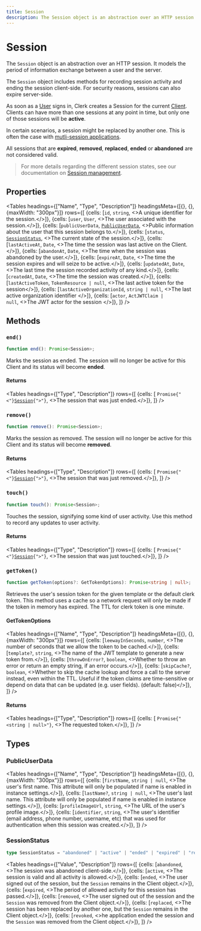 ```yaml
---
title: Session
description: The Session object is an abstraction over an HTTP session. It models the period of information exchange between a user and the server.
---
```



# Session

The `Session` object is an abstraction over an HTTP session. It models the period of information exchange between a user and the server.

The `Session` object includes methods for recording session activity and ending the session client-side. For security reasons, sessions can also expire server-side.

As soon as a [User](https://clerk.com/docs/reference/clerkjs/user) signs in, Clerk creates a Session for the current [Client](https://clerk.com/docs/reference/clerkjs/client). Clients can have more than one sessions at any point in time, but only one of those sessions will be **active**.

In certain scenarios, a session might be replaced by another one. This is often the case with [mutli-session applications](https://clerk.com/docs/authentication/multi-session-applications).

All sessions that are **expired**, **removed**, **replaced**, **ended** or **abandoned** are not considered valid.

> For more details regarding the different session states, see our documentation on [Session management](https://clerk.com/docs/request-authentication/validate-session-tokens).


## Properties

<Tables
  headings={["Name", "Type", "Description"]}
  headingsMeta={[{}, {}, {maxWidth: "300px"}]}
  rows={[
{cells: [<code>id</code>, <code>string</code>, <>A unique identifier for the session.</>]},
{cells: [<code>user</code>, <code>User</code>, <>The user associated with the session.</>]},
{cells: [<code>publicUserData</code>, <code><a href="#publicuserdata">PublicUserData</a></code>, <>Public information about the user that this session belongs to.</>]},
{cells: [<code>status</code>, <code><a href="#sessionstatus">SessionStatus</a></code>, <>The current state of the session.</>]},
{cells: [<code>lastActiveAt</code>, <code>Date</code>, <>The time the session was last active on the Client.</>]},
{cells: [<code>abandonAt</code>, <code>Date</code>, <>The time when the session was abandoned by the user.</>]},
{cells: [<code>expireAt</code>, <code>Date</code>, <>The time the session expires and will seize to be active.</>]},
{cells: [<code>updatedAt</code>, <code>Date</code>, <>The last time the session recorded activity of any kind.</>]},
{cells: [<code>createdAt</code>, <code>Date</code>, <>The time the session was created.</>]},
{cells: [<code>lastActiveToken</code>, <code>TokenResource | null</code>, <>The last active token for the session</>]},
{cells: [<code>lastActiveOrganizationId</code>, <code>string | null</code>, <>The last active organization identifier </>]},
{cells: [<code>actor</code>, <code>ActJWTClaim | null</code>, <>The JWT actor for the session </>]},
  ]}
/>

## Methods

### `end()`

```typescript
function end(): Promise<Session>;
```

Marks the session as ended. The session will no longer be active for this Client and its status will become **ended**.

#### Returns

<Tables
  headings={["Type", "Description"]}
  rows={[
  {cells: [ <code>Promise{"<"}<a href="/reference-js/session">Session</a>{">"}</code>, <>The session that was just ended.</>]},
  ]}
/>

### `remove()`

```typescript
function remove(): Promise<Session>;
```

Marks the session as removed. The session will no longer be active for this Client and its status will become **removed**.

#### Returns

<Tables
  headings={["Type", "Description"]}
  rows={[
  {cells: [ <code>Promise{"<"}<a href="/reference-js/session">Session</a>{">"}</code>, <>The session that was just removed.</>]},
  ]}
/>

### `touch()`

```typescript
function touch(): Promise<Session>;
```

Touches the session, signifying some kind of user activity. Use this method to record any updates to user activity.


#### Returns

<Tables
  headings={["Type", "Description"]}
  rows={[
  {cells: [ <code>Promise{"<"}<a href="/reference-js/session">Session</a>{">"}</code>, <>The session that was just touched.</>]},
  ]}
/>


### `getToken()`

```typescript
function getToken(options?: GetTokenOptions): Promise<string | null>;
```

Retrieves the user's session token for the given template or the default clerk token. This method uses a cache so a network request will only be made if the token in memory has expired. The TTL for clerk token is one minute.

#### GetTokenOptions

<Tables
  headings={["Name", "Type", "Description"]}
  headingsMeta={[{}, {}, {maxWidth: "300px"}]}
  rows={[
{cells: [<code>leewayInSeconds</code>, <code>number</code>, <>The number of seconds that we allow the token to be cached.</>]},
{cells: [<code>template?</code>, <code>string</code>, <>The name of the JWT template to generate a new token from.</>]},
{cells: [<code>throwOnError?</code>, <code>boolean</code>, <>Whether to throw an error or return an empty string, if an error occurs.</>]},
{cells: [<code>skipCache?</code>, <code>boolean</code>, <>Whether to skip the cache lookup and force a call to the server instead, even within the TTL. Useful if the token claims are time-sensitive or depend on data that can be updated (e.g. user fields). (default: false)</>]},
  ]}
/>


#### Returns

<Tables
  headings={["Type", "Description"]}
  rows={[
  {cells: [ <code>Promise{"<string | null>"}</code>, <>The requested token.</>]},
  ]}
/>


## Types

### PublicUserData


<Tables
  headings={["Name", "Type", "Description"]}
  headingsMeta={[{}, {}, {maxWidth: "300px"}]}
  rows={[
{cells: [<code>firstName</code>, <code>string | null</code>, <>The user's first name. This attribute will only be populated if name is enabled in instance settings.</>]},
{cells: [<code>lastName?</code>, <code>string | null</code>, <>The user's last name. This attribute will only be populated if name is enabled in instance settings.</>]},
{cells: [<code>profileImageUrl</code>, <code>string</code>, <>The URL of the user's profile image.</>]},
{cells: [<code>identifier</code>, <code>string</code>, <>The user's identifier (email address, phone number, username, etc) that was used for authentication when this session was created.</>]},
  ]}
/>

### SessionStatus

```typescript
type SessionStatus = "abandoned" | "active" | "ended" | "expired" | "removed" | "replaced" | "revoked";
```


<Tables
  headings={["Value", "Description"]}
  rows={[
{cells: [<code>abandoned</code>, <>The session was abandoned client-side.</>]},
{cells: [<code>active</code>, <>The session is valid and all activity is allowed.</>]},
{cells: [<code>ended</code>, <>The user signed out of the session, but the `Session` remains in the Client object.</>]},
{cells: [<code>expired</code>, <>The period of allowed activity for this session has passed.</>]},
{cells: [<code>removed</code>, <>The user signed out of the session and the `Session` was removed from the Client object.</>]},
{cells: [<code>replaced</code>, <>The session has been replaced by another one, but the `Session` remains in the Client object.</>]},
{cells: [<code>revoked</code>, <>he application ended the session and the `Session` was removed from the Client object.</>]},  ]}
/>
